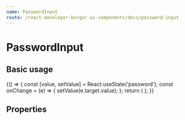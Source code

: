 ```yaml
---
name: PasswordInput
route: /react-developer-burger-ui-components/docs/password-input
---
```



# PasswordInput


## Basic usage

<Playground>
    {() => {
        const [value, setValue] = React.useState('password');
        const onChange = (e) => {
            setValue(e.target.value);
        };
        return (
            <PasswordInput
                onChange={onChange}
                value={value}
                name={'password'}
            />
        );
   }}
</Playground>


## Properties

<Props of={PasswordInput} />



